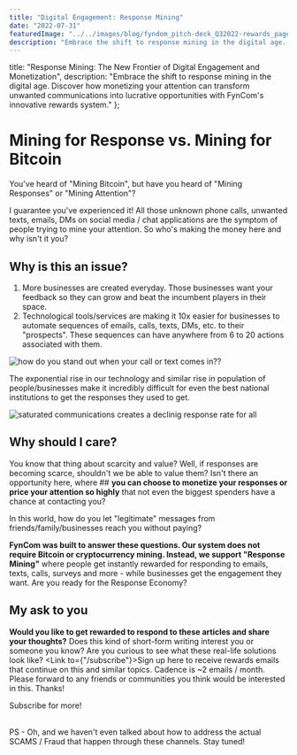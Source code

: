```yaml
---
title: "Digital Engagement: Response Mining"
date: "2022-07-31"
featuredImage: "../../images/blog/fyndom_pitch-deck_Q32022-rewards_page.png"
description: "Embrace the shift to response mining in the digital age. Discover how monetizing your attention can transform unwanted communications into lucrative opportunities with FynCom's innovative rewards system."
---
```



  title: "Response Mining: The New Frontier of Digital Engagement and Monetization",
  description: "Embrace the shift to response mining in the digital age. Discover how monetizing your attention can transform unwanted communications into lucrative opportunities with FynCom's innovative rewards system."
};

<Wrapper seo={meta}>

  # Mining for Response vs. Mining for Bitcoin

  You've heard of "Mining Bitcoin", but have you heard of "Mining Responses" or "Mining Attention"?

  I guarantee you've experienced it! All those unknown phone calls, unwanted texts, emails, DMs on social media / chat applications are the symptom of people trying to mine your attention. So who's making the money here and why isn't it you?

  ## **Why is this an issue?**

  1. More businesses are created everyday. Those businesses want your feedback so they can grow and beat the incumbent players in their space.
  2. Technological tools/services are making it 10x easier for businesses to automate sequences of emails, calls, texts, DMs, etc. to their "prospects". These sequences can have anywhere from 6 to 20 actions associated with them.

  <img src={attentionFragmented} alt="how do you stand out when your call or text comes in??" />

  The exponential rise in our technology and similar rise in population of people/businesses make it incredibly difficult for even the best national institutions to get the responses they used to get.

  <img src={decliningResponses} alt="saturated communications creates a declinig response rate for all" />

  ## **Why should I care?**

  You know that thing about scarcity and value? Well, if responses are becoming scarce, shouldn't we be able to value them? Isn't there an opportunity here, where ## **you can choose to monetize your responses or price your attention so highly** that not even the biggest spenders have a chance at contacting you?

  In this world, how do you let "legitimate" messages from friends/family/businesses reach you without paying?

  **FynCom was built to answer these questions. Our system does not require Bitcoin or cryptocurrency mining. Instead, we support "Response Mining"** where people get instantly rewarded for responding to emails, texts, calls, surveys and more - while businesses get the engagement they want. Are you ready for the Response Economy?


[//]: # (todo: fix this link)
  ## **My ask to you**

  **Would you like to get rewarded to respond to these articles and share your thoughts?** Does this kind of short-form writing interest you or someone you know? Are you curious to see what these real-life solutions look like? <Link to={"/subscribe"}>Sign up here to receive rewards emails</Link> that continue on this and similar topics. Cadence is ~2 emails / month. Please forward to any friends or communities you think would be interested in this. Thanks!

  <div className="button-container">
    <Link className="learn-more-btn cash centered" to="/subscribe">Subscribe for more!</Link>
  </div> <br/>

  PS - Oh, and we haven't even talked about how to address the actual SCAMS / Fraud that happen through these channels. Stay tuned!

</Wrapper>
